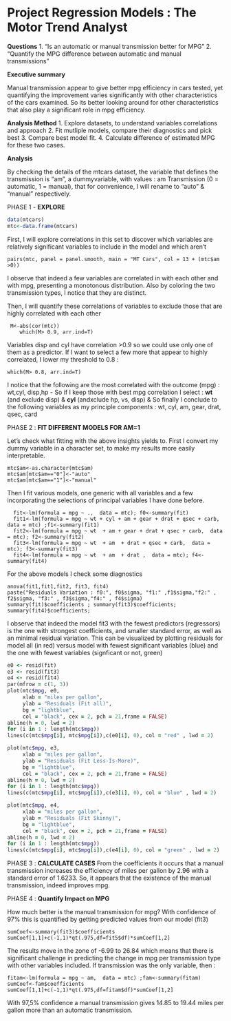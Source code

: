 Project Regression Models : The Motor Trend Analyst
========================================================

**Questions**
1. "Is an automatic or manual transmission better for MPG”
2. "Quantify the MPG difference between automatic and manual transmissions"

**Executive summary**

Manual transmission appear to give better mpg efficiency in cars tested, yet quantifying the improvement varies significantly with other characteristics of the cars examined. So its better looking around for other characteristics that also play a significant role in mpg efficiency.

**Analysis Method**
1. Explore datasets, to understand variables correlations and approach
2. Fit mutliple models, compare their diagnostics and pick best
3. Compare best model fit.
4. Calculate difference of estimated MPG for these two cases.


**Analysis**

By checking the details of the mtcars dataset, the variable that defines the transmission is "am", a dummyvariable, with values : am   Transmission (0 = automatic, 1 = manual), that for convenience, I will rename to "auto" & "manual" respectively.


PHASE 1 - **EXPLORE**
```r
data(mtcars)
mtc<-data.frame(mtcars)
```
First, I will explore correlations in this set to discover which variables are relatively significant variables to include in the model and which aren't
```ro
pairs(mtc, panel = panel.smooth, main = "MT Cars", col = 13 + (mtc$am >0))
```
I observe that indeed a few variables are correlated in with each other and with mpg, presenting a monotonous distribution.
Also by coloring the two transmission types, I notice that they are distinct.

Then, I will quantify these correlations of variables to exclude those that are highly correlated with each other
```ri
 M<-abs(cor(mtc))
    which(M> 0.9, arr.ind=T)
```
    
Variables disp and cyl have correlation >0.9 so we could use only one of them as a predictor. If I want to select a few more that appear to highly correlated, I lower my threshold to 0.8 :

```rm
which(M> 0.8, arr.ind=T)
```
I notice that the following are the most correlated with the outcome (mpg) : wt,cyl, disp,hp - So if I keep those with best mpg correlation I select : **wt** (and exclude disp) & **cyl** (andxclude hp, vs, disp) &
So finally I conclude to the following variables as my principle components :
wt, cyl, am, gear, drat, qsec, card

PHASE 2 : **FIT DIFFERENT MODELS FOR AM=1**

Let's check what fitting with the above insights yields to. First I convert my dummy variable in a character set, to make my results more easily interpretable.
```rax
mtc$am<-as.character(mtc$am)
mtc$am[mtc$am=="0"]<-"auto"
mtc$am[mtc$am=="1"]<-"manual"
```
Then I fit various models, one generic with all variables and a few incorporating the selections of principal variables I have done before.
```rx
  fit<-lm(formula = mpg ~ .,  data = mtc); f0<-summary(fit)
  fit1<-lm(formula = mpg ~ wt + cyl + am + gear + drat + qsec + carb,  data = mtc) ;f1<-summary(fit1)
  fit2<-lm(formula = mpg ~ wt  + am + gear + drat + qsec + carb,  data = mtc); f2<-summary(fit2)
  fit3<-lm(formula = mpg ~ wt  + am  + drat + qsec + carb,  data = mtc); f3<-summary(fit3)
  fit4<-lm(formula = mpg ~ wt  + am  + drat ,  data = mtc); f4<-summary(fit4)
```
For the above models I check some diagnostics 
```rz
anova(fit1,fit1,fit2, fit3, fit4)
paste("Residuals Variation : f0:", f0$sigma, "f1:" ,f1$sigma,"f2:" , f2$sigma, "f3:" , f3$sigma,"f4:" , f4$sigma) 
summary(fit)$coefficients ; summary(fit3)$coefficients; summary(fit4)$coefficients; 
```
I observe that indeed the model fit3 with the fewest predictors (regressors) is the one with strongest coefficients, and smaller standard error, as well as an minimal residual variation.
This can be visualized by plotting residuals for model all (in red) versus model with fewest significant variables (blue) and the one with fewest variables (signficant or not, green)

```rb
e0 <- resid(fit)
e3 <- resid(fit3)
e4 <- resid(fit4)
par(mfrow = c(1, 3))
plot(mtc$mpg, e0,  
     xlab = "miles per gallon", 
     ylab = "Residuals (Fit all)", 
     bg = "lightblue", 
     col = "black", cex = 2, pch = 21,frame = FALSE)
abline(h = 0, lwd = 2)
for (i in 1 : length(mtc$mpg)) 
lines(c(mtc$mpg[i], mtc$mpg[i]),c(e0[i], 0), col = "red" , lwd = 2)

plot(mtc$mpg, e3,  
     xlab = "miles per gallon", 
     ylab = "Residuals (Fit Less-Is-More)", 
     bg = "lightblue", 
     col = "black", cex = 2, pch = 21,frame = FALSE)
abline(h = 0, lwd = 2)
for (i in 1 : length(mtc$mpg)) 
lines(c(mtc$mpg[i], mtc$mpg[i]),c(e3[i], 0), col = "blue" , lwd = 2)

plot(mtc$mpg, e4,  
     xlab = "miles per gallon", 
     ylab = "Residuals (Fit Skinny)", 
     bg = "lightblue", 
     col = "black", cex = 2, pch = 21,frame = FALSE)
abline(h = 0, lwd = 2)
for (i in 1 : length(mtc$mpg)) 
lines(c(mtc$mpg[i], mtc$mpg[i]),c(e4[i], 0), col = "green" , lwd = 2)

```


PHASE 3 : **CALCULATE CASES**
From the coefficients it occurs that a manual transmission increases the efficiency of miles per gallon by 2.96 with a standard error of 1.6233. So, it appears that the existence of the manual transmission, indeed improves mpg.

PHASE 4 : **Quantify Impact on MPG**

How much better is the manual transmission for mpg? 
With confidence of 97% this is quantified by getting predicted values from our model (fit3)
```rab
sumCoef<-summary(fit3)$coefficients 
sumCoef[1,1]+c(-1,1)*qt(.975,df=fit5$df)*sumCoef[1,2]

```
The results move in the zone of -6.99 to 26.84 which means that there is significant challenge in predicting the change in mpg per transmission type with other variables included. 
If transmission was the only variable, then :

```rabx
fitam<-lm(formula = mpg ~ am,  data = mtc) ;fam<-summary(fitam)
sumCoef<-fam$coefficients 
sumCoef[1,1]+c(-1,1)*qt(.975,df=fitam$df)*sumCoef[1,2]
```
With 97,5% confidence a manual transmission gives 14.85 to 19.44 miles per gallon more than an automatic transmission.
